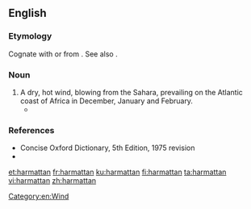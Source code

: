 ==English==

===Etymology===
Cognate with or from {{etyl|tw|en}} {{m|tw|haramata}}. See also {{etyl|es|-}} {{m|es|harmatán}}.

{{etystub|en|Arabic?}}

===Noun===
{{en-noun}}
# A dry, hot wind, blowing from the Sahara, prevailing on the Atlantic coast of Africa in December, January and February.
#*{{quote-book|title={{w|Things Fall Apart}}|author={{w|Chinua Achebe}}|page=1|year=1959|passage=That was many years ago, twenty years or more, and during this time Okonkwo's fame had grown like a bush-fire in the '''harmattan'''.}}

===References===
* Concise Oxford Dictionary, 5th Edition, 1975 revision
* {{R:OneLook}}

[[Category:en:Wind]]
[[et:harmattan]]
[[fr:harmattan]]
[[ku:harmattan]]
[[fi:harmattan]]
[[ta:harmattan]]
[[vi:harmattan]]
[[zh:harmattan]]